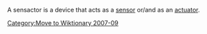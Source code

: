 [[Category:Move to Wiktionary 2007-09]]
A sensactor is a device that acts as a [[sensor]] or/and as an [[actuator]].